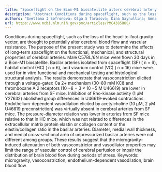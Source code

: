 ```yaml
---
title: "Spaceflight on the Bion-M1 biosatellite alters cerebral artery vasomotor and mechanical properties in mice"
description: "Abstract Conditions during spaceflight, such as the loss of the head-to-foot gravity vector, are thought to potentially alter cerebral blood flow and vascular resistance. The purpose of the present st..."
authors: "Svetlana I Sofronova; Olga S Tarasova; Dina Gaynullina; Anna A Borzykh; Bradley J Behnke; John N Stabley; Danielle J McCullough; Joshua J Maraj; Mina Hanna; Judy M Muller-Delp; Olga L Vinogradova; Michael D Delp"
url: https://www.ncbi.nlm.nih.gov/pmc/articles/PMC4385880/
---
```


Conditions during spaceflight, such as the loss of the head-to-foot gravity vector, are thought to potentially alter cerebral blood flow and vascular resistance. The purpose of the present study was to determine the effects of long-term spaceflight on the functional, mechanical, and structural properties of cerebral arteries. Male C57BL/6N mice were flown 30 days in a Bion-M1 biosatellite. Basilar arteries isolated from spaceflight (SF) ( n = 6), habitat control (HC) ( n = 6), and vivarium control (VC) ( n = 16) mice were used for in vitro functional and mechanical testing and histological structural analysis. The results demonstrate that vasoconstriction elicited through a voltage-gated Ca 2+ mechanism (30–80 mM KCl) and thromboxane A 2 receptors (10 −8 − 3 × 10 −5 M U46619) are lower in cerebral arteries from SF mice. Inhibition of Rho-kinase activity (1 μM Y27632) abolished group differences in U46619-evoked contractions. Endothelium-dependent vasodilation elicited by acetylcholine (10 μM, 2 μM U46619 preconstriction) was virtually absent in cerebral arteries from SF mice. The pressure-diameter relation was lower in arteries from SF mice relative to that in HC mice, which was not related to differences in the extracellular matrix protein elastin or collagen content or the elastin/collagen ratio in the basilar arteries. Diameter, medial wall thickness, and medial cross-sectional area of unpressurized basilar arteries were not different among groups. These results suggest that the microgravity-induced attenuation of both vasoconstrictor and vasodilator properties may limit the range of vascular control of cerebral perfusion or impair the distribution of brain blood flow during periods of stress. Keywords: microgravity, vasoconstriction, endothelium-dependent vasodilation, brain blood flow
